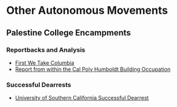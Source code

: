 # Other Autonomous Movements

## Palestine College Encampments

### Reportbacks and Analysis
- [First We Take Columbia](http://illwill.com/print/columbia)
- [Report from within the Cal Poly Humboldt Building Occupation](https://crimethinc.com/2024/04/23/report-from-within-the-cal-poly-humboldt-occupation-the-occupation-of-siemens-hall)

### Successful Dearrests
- [University of Southern California Successful Dearrest](https://x.com/angorellanah/status/1783210350089023942)
